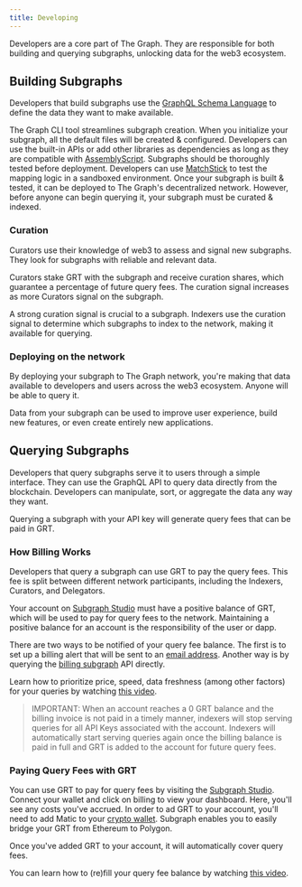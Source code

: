```yaml
---
title: Developing
---
```


Developers are a core part of The Graph. They are responsible for both building and querying subgraphs, unlocking data for the web3 ecosystem.

## Building Subgraphs

Developers that build subgraphs use the [GraphQL Schema Language](https://graphql.org/learn/schema-language/) to define the data they want to make available.

The Graph CLI tool streamlines subgraph creation. When you initialize your subgraph, all the default files will be created & configured.
Developers can use the built-in APIs or add other libraries as dependencies as long as they are compatible with [AssemblyScript](https://github.com/AssemblyScript/assemblyscript).
Subgraphs should be thoroughly tested before deployment. Developers can use [MatchStick](https://github.com/LimeChain/matchstick) to test the mapping logic in a sandboxed environment.
Once your subgraph is built & tested, it can be deployed to The Graph's decentralized network. However, before anyone can begin querying it, your subgraph must be curated & indexed.

### Curation

Curators use their knowledge of web3 to assess and signal new subgraphs. They look for subgraphs with reliable and relevant data.

Curators stake GRT with the subgraph and receive curation shares, which guarantee a percentage of future query fees. The curation signal increases as more Curators signal on the subgraph.

A strong curation signal is crucial to a subgraph. Indexers use the curation signal to determine which subgraphs to index to the network, making it available for querying.

### Deploying on the network

By deploying your subgraph to The Graph network, you're making that data available to developers and users across the web3 ecosystem. Anyone will be able to query it.

Data from your subgraph can be used to improve user experience, build new features, or even create entirely new applications.

## Querying Subgraphs

Developers that query subgraphs serve it to users through a simple interface. They can use the GraphQL API to query data directly from the blockchain.
Developers can manipulate, sort, or aggregate the data any way they want.

Querying a subgraph with your API key will generate query fees that can be paid in GRT.

### How Billing Works

Developers that query a subgraph can use GRT to pay the query fees. This fee is split between different network participants, including the Indexers, Curators, and Delegators.

Your account on [Subgraph Studio](https://thegraph.com/studio/) must have a positive balance of GRT, which will be used to pay for query fees to the network.
Maintaining a positive balance for an account is the responsibility of the user or dapp.

There are two ways to be notified of your query fee balance. The first is to set up a billing alert that will be sent to an [email address](https://thegraph.com/studio/settings/).
Another way is by querying the [billing subgraph](https://thegraph.com/hosted-service/subgraph/graphprotocol/billing?query=Nena%20account) API directly.

Learn how to prioritize price, speed, data freshness (among other factors) for your queries by watching [this video](https://www.loom.com/share/b5fc533e48584cb694017392c80c75e0).

> IMPORTANT: When an account reaches a 0 GRT balance and the billing invoice is not paid in a timely manner, indexers will stop serving queries for all API Keys associated with the account. Indexers will automatically start serving queries again once the billing balance is paid in full and GRT is added to the account for future query fees. 

### Paying Query Fees with GRT

You can use GRT to pay for query fees by visiting the [Subgraph Studio](https://thegraph.com/studio/). Connect your wallet and click on billing to view your dashboard.
Here, you'll see any costs you've accrued. In order to ad GRT to your account, you'll need to add Matic to your [crypto wallet](https://docs.polygon.technology/docs/develop/metamask/config-polygon-on-metamask/).
Subgraph enables you to easily bridge your GRT from Ethereum to Polygon.

Once you've added GRT to your account, it will automatically cover query fees.

You can learn how to (re)fill your query fee balance by watching [this video](https://www.loom.com/share/a81de6ef11d64c62872ea210c58c6af5).

